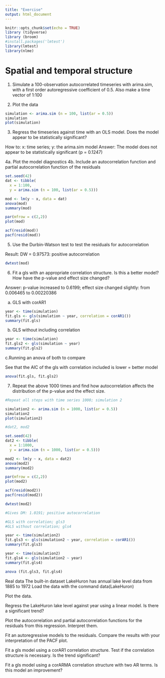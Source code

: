 ```yaml
---
title: "Exercise"
output: html_document
---
```


```r
knitr::opts_chunk$set(echo = TRUE)
library (tidyverse)
library (broom)
#install.packages('lmtest')
library(lmtest)
library(nlme)

```

# Spatial and temporal structure

1. Simulate a 100-observation autocorrelated timeseries with arima.sim, with a first order autoregressive coefficient of 0.5. Also make a time vector of 1:100

2. Plot the data

```r
simulation <- arima.sim (n = 100, list(ar = 0.5))
simulation
plot(simulation)
```

3. Regress the timeseries against time with an OLS model. Does the model appear to be statistically significant?

How to: x: time series; y: the arima.sim model
Answer: The model does not appear to be statistically significant (p = 0.1247)

4a. Plot the model diagnostics
4b. Include an autocorrelation function and partial autocorrelation function of the residuals

```r
set.seed(42)
dat <- tibble(
  x = 1:100,
  y = arima.sim (n = 100, list(ar = 0.5)))

mod <- lm(y ~ x, data = dat)
anova(mod)
summary(mod)

par(mfrow = c(2,2))
plot(mod)

acf(resid(mod))
pacf(resid(mod))
```

5. Use the Durbin-Watson test to test the residuals for autocorrelation

Result: DW = 0.97573: positive autocorrelation

```r
dwtest(mod)
```


6. Fit a gls with an appropriate correlation structure. Is this a better model? How have the p-value and effect size changed?

Answer: p-value increased to 0.6199; effect size changed slightly: from 0.006465 to 0.00220386

a. GLS with corAR1

```r
year <- time(simulation)
fit.gls <- gls(simulation ~ year, correlation = corAR1())
summary(fit.gls)
```

b. GLS without including correlation 

```r
year <- time(simulation)
fit.gls2 <- gls(simulation ~ year)
summary(fit.gls2)
```

c.Running an anova of both to compare 

See that the AIC of the gls with correlation included is lower = better model
```r
anova(fit.gls, fit.gls2)
```

7. Repeat the above 1000 times and find how autocorrelation affects the distribution of the p-value and the effect size.

```r

#Repeat all steps with time series 1000; simulation 2

simulation2 <- arima.sim (n = 1000, list(ar = 0.5))
simulation2
plot(simulation2)

#dat2, mod2

set.seed(42)
dat2 <- tibble(
  x = 1:1000,
  y = arima.sim (n = 1000, list(ar = 0.5)))

mod2 <- lm(y ~ x, data = dat2)
anova(mod2)
summary(mod2)

par(mfrow = c(2,2))
plot(mod2)

acf(resid(mod2))
pacf(resid(mod2))

dwtest(mod2)

#Gives DM: 1.0191; positive autocorrelation 

#GLS with correlation; gls3
#GLS without correlation; gls4

year <- time(simulation2)
fit.gls3 <- gls(simulation2 ~ year, correlation = corAR1())
summary(fit.gls3)

year <- time(simulation2)
fit.gls4 <- gls(simulation2 ~ year)
summary(fit.gls4)

anova (fit.gls3, fit.gls4)
```


Real data
The built-in dataset LakeHuron has annual lake level data from 1885 to 1972 Load the data with the command data(LakeHuron)

Plot the data.

Regress the LakeHuron lake level against year using a linear model. Is there a significant trend?

Plot the autocorrelation and partial autocorrelation functions for the residuals from this regression. Interpret them.

Fit an autoregressive models to the residuals. Compare the results with your interpretation of the PACF plot.

Fit a gls model using a corAR1 correlation structure. Test if the correlation structure is necessary. Is the trend significant?

Fit a gls model using a corARMA correlation structure with two AR terms. Is this model an improvement?